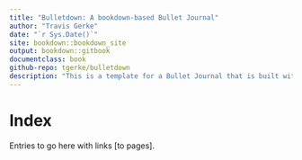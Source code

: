 ```yaml
--- 
title: "Bulletdown: A bookdown-based Bullet Journal"
author: "Travis Gerke"
date: "`r Sys.Date()`"
site: bookdown::bookdown_site
output: bookdown::gitbook
documentclass: book
github-repo: tgerke/bulletdown
description: "This is a template for a Bullet Journal that is built with the bookdown package. The output format for this example is bookdown::gitbook."
---
```


# Index

Entries to go here with links [to pages].


